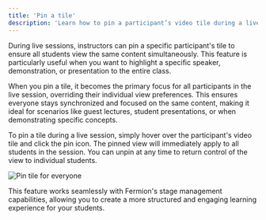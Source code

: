 ```yaml
---
title: 'Pin a tile'
description: 'Learn how to pin a participant’s video tile during a live session to keep all students focused on the same content.'
---
```


During live sessions, instructors can pin a specific participant's tile to ensure all students view the same content simultaneously. This feature is particularly useful when you want to highlight a specific speaker, demonstration, or presentation to the entire class.

When you pin a tile, it becomes the primary focus for all participants in the live session, overriding their individual view preferences. This ensures everyone stays synchronized and focused on the same content, making it ideal for scenarios like guest lectures, student presentations, or when demonstrating specific concepts.

To pin a tile during a live session, simply hover over the participant's video tile and click the pin icon. The pinned view will immediately apply to all students in the session. You can unpin at any time to return control of the view to individual students.

![Pin tile for everyone](https://67d6ad5ef66ee0901532fd2f.storage.fermion.app/public-uncached/object-store-public-files/uploads/22-09-2025/seelen-ui_EjLoHMTZsT.yhqihy.png)

This feature works seamlessly with Fermion's stage management capabilities, allowing you to create a more structured and engaging learning experience for your students.